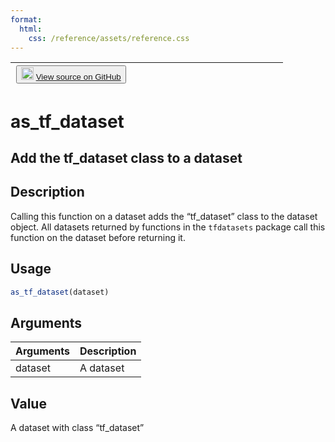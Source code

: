 ```yaml
---
format:
  html:
    css: /reference/assets/reference.css
---
```


| <button class="button"> ![](/reference/assets/GitHub-Mark-32px.png){width="20"} [View source on GitHub](https://github.com/rstudio/tfdatasets//blob/main/R/dataset_methods.R#L960) </button> |
|:------------------------------:|:--------------------------------------:|

# as_tf_dataset

## Add the tf_dataset class to a dataset

## Description
Calling this function on a dataset adds the "tf_dataset" class to the dataset object. All datasets returned by functions in the `tfdatasets` package call this function on the dataset before returning it. 


## Usage
```r
as_tf_dataset(dataset) 
```

## Arguments
|Arguments|Description|
|---|---|
| dataset | A dataset |



## Value
A dataset with class "tf_dataset" 




